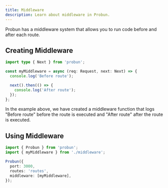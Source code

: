 ```yaml
---
title: Middleware
description: Learn about middleware in Probun.
---
```


Probun has a middleware system that allows you to run code before and after each route.

## Creating Middleware

```typescript
import type { Next } from 'probun';

const myMiddleware = async (req: Request, next: Next) => {
  console.log('Before route');

  next().then(() => {
    console.log('After route');
  });
};
```

In the example above, we have created a middleware function that logs "Before route" before the route is executed and "After route" after the route is executed.

## Using Middleware

```typescript
import { Probun } from 'probun';
import { myMiddleware } from './middleware';

Probun({
  port: 3000,
  routes: 'routes',
  middleware: [myMiddleware],
});
```
